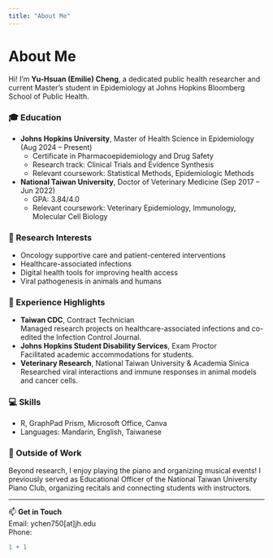 ```yaml
---
title: "About Me"
---
```


# About Me

Hi! I’m **Yu-Hsuan (Emilie) Cheng**, a dedicated public health researcher and current Master’s student in Epidemiology at Johns Hopkins Bloomberg School of Public Health.

### 🎓 Education
- **Johns Hopkins University**, Master of Health Science in Epidemiology (Aug 2024 – Present)  
  - Certificate in Pharmacoepidemiology and Drug Safety
  - Research track: Clinical Trials and Evidence Synthesis
  - Relevant coursework: Statistical Methods, Epidemiologic Methods
- **National Taiwan University**, Doctor of Veterinary Medicine (Sep 2017 – Jun 2022)  
  - GPA: 3.84/4.0
  - Relevant coursework: Veterinary Epidemiology, Immunology, Molecular Cell Biology

### 🧪 Research Interests
- Oncology supportive care and patient-centered interventions
- Healthcare-associated infections
- Digital health tools for improving health access
- Viral pathogenesis in animals and humans

### 💼 Experience Highlights
- **Taiwan CDC**, Contract Technician  
  Managed research projects on healthcare-associated infections and co-edited the Infection Control Journal.
- **Johns Hopkins Student Disability Services**, Exam Proctor  
  Facilitated academic accommodations for students.
- **Veterinary Research**, National Taiwan University & Academia Sinica  
  Researched viral interactions and immune responses in animal models and cancer cells.

### 💻 Skills
- R, GraphPad Prism, Microsoft Office, Canva
- Languages: Mandarin, English, Taiwanese

### 🎹 Outside of Work
Beyond research, I enjoy playing the piano and organizing musical events! I previously served as Educational Officer of the National Taiwan University Piano Club, organizing recitals and connecting students with instructors.

---

📫 **Get in Touch**  
Email: ychen750[at]jh.edu  
Phone: 


```r
1 + 1
```
